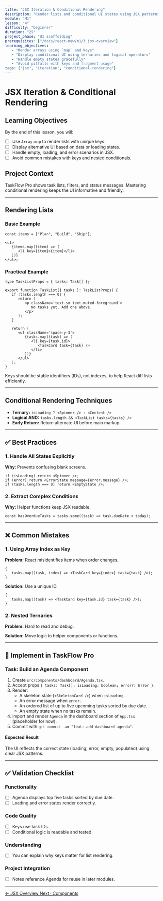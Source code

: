 ```yaml
---
title: "JSX Iteration & Conditional Rendering"
description: "Render lists and conditional UI states using JSX patterns."
module: "M1"
lesson: "4"
difficulty: "beginner"
duration: "25"
project_phase: "UI scaffolding"
prerequisites: ["/docs/react-new/m1/3_jsx-overview"]
learning_objectives:
   - "Render arrays using `map` and keys"
   - "Display conditional UI using ternaries and logical operators"
   - "Handle empty states gracefully"
   - "Avoid pitfalls with keys and fragment usage"
tags: ["jsx", "iteration", "conditional-rendering"]
---
```


# JSX Iteration & Conditional Rendering

## Learning Objectives

By the end of this lesson, you will:

-  [ ] Use `Array.map` to render lists with unique keys.
-  [ ] Display alternative UI based on data or loading states.
-  [ ] Handle empty, loading, and error scenarios in JSX.
-  [ ] Avoid common mistakes with keys and nested conditionals.

## Project Context

TaskFlow Pro shows task lists, filters, and status messages. Mastering
conditional rendering keeps the UI informative and friendly.

---

## Rendering Lists

### Basic Example

```tsx
const items = ["Plan", "Build", "Ship"];

<ul>
   {items.map((item) => (
      <li key={item}>{item}</li>
   ))}
</ul>;
```

### Practical Example

```tsx
type TaskListProps = { tasks: Task[] };

export function TaskList({ tasks }: TaskListProps) {
   if (tasks.length === 0) {
      return (
         <p className='text-sm text-muted-foreground'>
            No tasks yet. Add one above.
         </p>
      );
   }

   return (
      <ul className='space-y-3'>
         {tasks.map((task) => (
            <li key={task.id}>
               <TaskCard task={task} />
            </li>
         ))}
      </ul>
   );
}
```

Keys should be stable identifiers (IDs), not indexes, to help React diff lists
efficiently.

---

## Conditional Rendering Techniques

-  **Ternary:** `isLoading ? <Spinner /> : <Content />`
-  **Logical AND:** `tasks.length && <TaskList tasks={tasks} />`
-  **Early Return:** Return alternate UI before main markup.

---

## ✅ Best Practices

### 1. Handle All States Explicitly

**Why:** Prevents confusing blank screens.

```tsx
if (isLoading) return <Spinner />;
if (error) return <ErrorState message={error.message} />;
if (tasks.length === 0) return <EmptyState />;
```

### 2. Extract Complex Conditions

**Why:** Helper functions keep JSX readable.

```tsx
const hasOverdueTasks = tasks.some((task) => task.dueDate < today);
```

---

## ❌ Common Mistakes

### 1. Using Array Index as Key

**Problem:** React misidentifies items when order changes.

```tsx
{
   tasks.map((task, index) => <TaskCard key={index} task={task} />);
}
```

**Solution:** Use a unique ID.

```tsx
{
   tasks.map((task) => <TaskCard key={task.id} task={task} />);
}
```

### 2. Nested Ternaries

**Problem:** Hard to read and debug.

**Solution:** Move logic to helper components or functions.

---

## 🔨 Implement in TaskFlow Pro

### Task: Build an Agenda Component

1. Create `src/components/dashboard/Agenda.tsx`.
2. Accept props `{ tasks: Task[]; isLoading: boolean; error?: Error }`.
3. Render:
   -  A skeleton state (`<SkeletonCard />`) when `isLoading`.
   -  An error message when `error`.
   -  An ordered list of up to five upcoming tasks sorted by due date.
   -  An empty state when no tasks remain.
4. Import and render `Agenda` in the dashboard section of `App.tsx` (placeholder
   for now).
5. Commit with `git commit -am "feat: add dashboard agenda"`.

#### Expected Result

The UI reflects the correct state (loading, error, empty, populated) using clear
JSX patterns.

---

## ✅ Validation Checklist

### Functionality

-  [ ] Agenda displays top five tasks sorted by due date.
-  [ ] Loading and error states render correctly.

### Code Quality

-  [ ] Keys use task IDs.
-  [ ] Conditional logic is readable and tested.

### Understanding

-  [ ] You can explain why keys matter for list rendering.

### Project Integration

-  [ ] Notes reference Agenda for reuse in later modules.

---

<div className='mt-8 flex justify-between'>
   <a
      href='/docs/react-new/m1/3_jsx-overview'
      className='text-sm font-medium text-muted-foreground hover:text-foreground'
   >
      ← JSX Overview
   </a>
   <a
      href='/docs/react-new/m1/5_components'
      className='text-sm font-medium text-primary hover:text-primary/80'
   >
      Next · Components
   </a>
</div>
